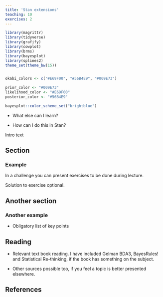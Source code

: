 ```yaml
---
title: 'Stan extensions'
teaching: 10
exercises: 2
---
```



```r
library(magrittr)
library(tidyverse)
library(grafify)
library(cowplot)
library(brms)
library(bayesplot)
library(splines2)
theme_set(theme_bw(15))


okabi_colors <- c("#E69F00", "#56B4E9", "#009E73")

prior_color <- "#009E73"
likelihood_color <- "#E69F00"
posterior_color <- "#56B4E9"

bayesplot::color_scheme_set("brightblue")
```


:::::::::::::::::::::::::::::::::::::: questions

- What else can I learn?

::::::::::::::::::::::::::::::::::::::::::::::::

::::::::::::::::::::::::::::::::::::: objectives

- How can I do this in Stan?

::::::::::::::::::::::::::::::::::::::::::::::::


Intro text


## Section



### Example 


::::::::::::::::::::::::::::::::::::::::: challenge

In a challenge you can present exercises to be done during lecture. 

::::::::::::::::::::::::::::::: solution

Solution to exercise optional. 

::::::::::::::::::::::::::::::::::::::::

:::::::::::::::::::::::::::::::::::::::::::::::::::


## Another section

### Another example

::::::::::::::::::::::::::::::::::::: keypoints 

- Obligatory list of key points

::::::::::::::::::::::::::::::::::::::::::::::::



## Reading

- Relevant text book reading. I have included Gelman BDA3, BayesRules! and Statistical Re-thinking, if the book has something on the subject. 

- Other sources possible too, if you feel a topic is better presented elsewhere. 

## References

